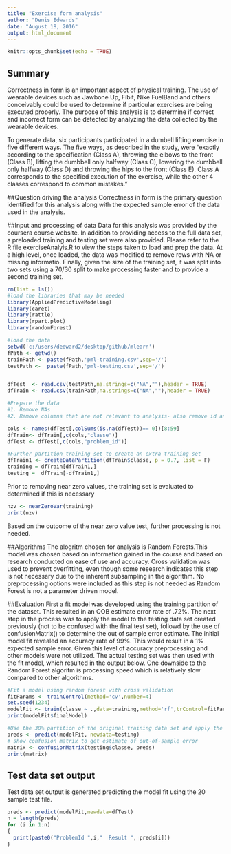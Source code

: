 ```yaml
---
title: "Exercise form analysis"
author: "Denis Edwards"
date: "August 18, 2016"
output: html_document
---
```


```r
knitr::opts_chunk$set(echo = TRUE)
```

## Summary 

Correctness in form is an important aspect of physical training. The use of wearable devices such as Jawbone Up, Fibit, Nike FuelBand and others conceivably could be used to determine if particular exercises are being executed properly. The purpose of this analysis is to determine if correct and incorrect form can be detected by analyzing the data collected by the wearable devices.

To generate data, six participants participated in a dumbell lifting exercise in five different ways. The five ways, as described in the study, were "exactly according to the specification (Class A), throwing the elbows to the front (Class B), lifting the dumbbell only halfway (Class C), lowering the dumbbell only halfway (Class D) and throwing the hips to the front (Class E). Class A corresponds to the specified execution of the exercise, while the other 4 classes correspond to common mistakes."


##Question driving the analysis
Correctness in form is the primary question identified for this analysis along with the expected sample error of the data used in the analysis.

##Input and processing of data
Data for this analysis was provided by the coursera course website. In addition to providing access to the full data set, a preloaded training and testing set were also provided. Please refer to the R file exerciseAnalyis.R to view the steps taken to load and prep the data. At a high level, once loaded, the data was modified to remove rows with NA or missing informatio. Finally, given the size of the training set, it was split into two sets using a 70/30 split to make processing faster and to provide a second training set.
```r
rm(list = ls())
#load the libraries that may be needed
library(AppliedPredictiveModeling)
library(caret)
library(rattle)
library(rpart.plot)
library(randomForest)

#load the data
setwd('c:/users/dedward2/desktop/github/mlearn')
fPath <- getwd()
trainPath <- paste(fPath,'pml-training.csv',sep='/')
testPath <-  paste(fPath,'pml-testing.csv',sep='/')


dfTest  <- read.csv(testPath,na.strings=c("NA",""),header = TRUE)
dfTrain <- read.csv(trainPath,na.strings=c("NA",""),header = TRUE)

#Prepare the data
#1. Remove NAs
#2. Remove columns that are not relevant to analysis- also remove id and user name

cols <- names(dfTest[,colSums(is.na(dfTest))== 0])[8:59]
dfTrain<- dfTrain[,c(cols,"classe")]
dfTest <- dfTest[,c(cols,"problem_id")]

#Further partition training set to create an extra training set
dfTrain1 <- createDataPartition(dfTrain$classe, p = 0.7, list = F)
training = dfTrain[dfTrain1,]
testing =  dfTrain[-dfTrain1,]
```
Prior to removing near zero values, the training set is evaluated to determined if this is necessary
```r
nzv <- nearZeroVar(training)
print(nzv)
```
Based on the outcome of the near zero value test, further processing is not needed.

##Algorithms
The alogritm chosen for analysis is Random Forests.This model was chosen based on information gained in the course and based on research conducted on ease of use and accuracy. Cross validation was used to prevent overfitting, even though some research indicates this step is not necessary due to the inherent subsampling in the algorithm. No preprocessing options were included as this step is not needed as Random Forest is not a parameter driven model.

##Evaluation
First a fit model was developed using the training partition of the dataset. This resulted in an OOB estimate error rate of .72%. The next step in the process was to apply the model to the testing data set created previously (not to be confused with the final test set), followd by the use of confusionMatrix() to determine the out of sample error estimate. The initial model fit revealed an accuracy rate of 99%. This would result in a 1% expected sample error. Given this level of accuracy preprocessing and other models were not utilized. The actual testing set was then used with the fit model, which resulted in the output below. One downside to the Random Forest algoritm is processing speed which is relatively slow compared to other algorithms.
```r
#Fit a model using random forest with cross validation
fitParams <- trainControl(method='cv',number=4)
set.seed(1234)
modelFit <- train(classe ~ .,data=training,method='rf',trControl=fitParams)
print(modelFit$finalModel)

#Use the 30% partition of the original training data set and apply the model
preds <- predict(modelFit, newdata=testing)
# show confusion matrix to get estimate of out-of-sample error
matrix <- confusionMatrix(testing$classe, preds)
print(matrix)
```

## Test data set output
Test data set output is generated predicting the model fit using the 20 sample test file.

```r
preds <- predict(modelFit,newdata=dfTest)
n = length(preds)
for (i in 1:n)
{
  print(paste0("ProblemId ",i,"  Result ", preds[i]))
}
```

